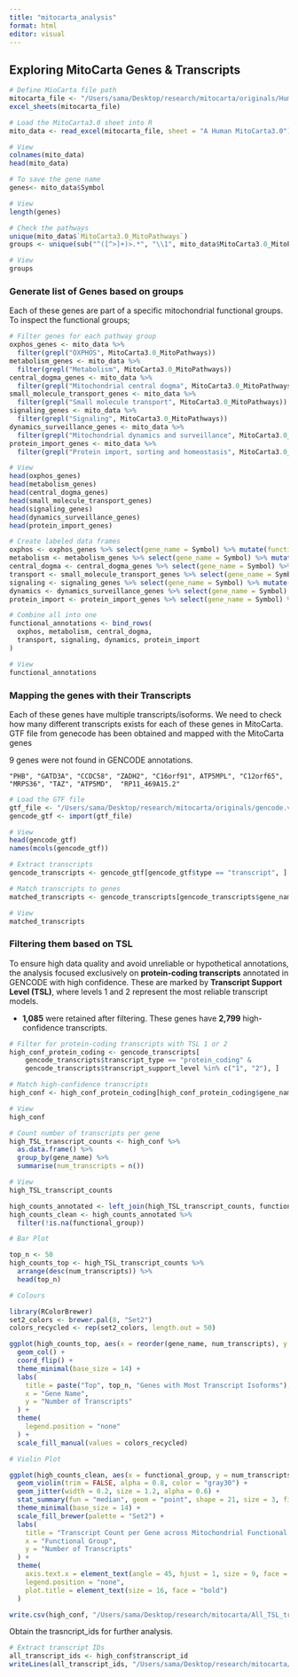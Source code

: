 ```yaml
---
title: "mitocarta_analysis"
format: html
editor: visual
---
```


## Exploring MitoCarta Genes & Transcripts

```r
# Define MioCarta file path 
mitocarta_file <- "/Users/sama/Desktop/research/mitocarta/originals/Human.MitoCarta3.0.xls"
excel_sheets(mitocarta_file)

# Load the MitoCarta3.0 sheet into R
mito_data <- read_excel(mitocarta_file, sheet = "A Human MitoCarta3.0")

# View
colnames(mito_data)
head(mito_data)

# To save the gene name
genes<- mito_data$Symbol  

# View
length(genes)

# Check the pathways
unique(mito_data$`MitoCarta3.0_MitoPathways`) 
groups <- unique(sub("^([^>]+)>.*", "\\1", mito_data$MitoCarta3.0_MitoPathways))

# View 
groups
```

### **Generate list of Genes based on groups**

Each of these genes are part of a specific mitochondrial functional groups. To inspect the functional groups;

```r

# Filter genes for each pathway group
oxphos_genes <- mito_data %>%
  filter(grepl("OXPHOS", MitoCarta3.0_MitoPathways))
metabolism_genes <- mito_data %>%
  filter(grepl("Metabolism", MitoCarta3.0_MitoPathways))
central_dogma_genes <- mito_data %>%
  filter(grepl("Mitochondrial central dogma", MitoCarta3.0_MitoPathways))
small_molecule_transport_genes <- mito_data %>%
  filter(grepl("Small molecule transport", MitoCarta3.0_MitoPathways))
signaling_genes <- mito_data %>%
  filter(grepl("Signaling", MitoCarta3.0_MitoPathways))
dynamics_surveillance_genes <- mito_data %>%
  filter(grepl("Mitochondrial dynamics and surveillance", MitoCarta3.0_MitoPathways))
protein_import_genes <- mito_data %>%
  filter(grepl("Protein import, sorting and homeostasis", MitoCarta3.0_MitoPathways))

# View 
head(oxphos_genes)
head(metabolism_genes)
head(central_dogma_genes)
head(small_molecule_transport_genes)
head(signaling_genes)
head(dynamics_surveillance_genes)
head(protein_import_genes)

```

```r
# Create labeled data frames
oxphos <- oxphos_genes %>% select(gene_name = Symbol) %>% mutate(functional_group = "OXPHOS")
metabolism <- metabolism_genes %>% select(gene_name = Symbol) %>% mutate(functional_group = "Metabolism")
central_dogma <- central_dogma_genes %>% select(gene_name = Symbol) %>% mutate(functional_group = "Mitochondrial central dogma")
transport <- small_molecule_transport_genes %>% select(gene_name = Symbol) %>% mutate(functional_group = "Small molecule transport")
signaling <- signaling_genes %>% select(gene_name = Symbol) %>% mutate(functional_group = "Signaling")
dynamics <- dynamics_surveillance_genes %>% select(gene_name = Symbol) %>% mutate(functional_group = "Mitochondrial dynamics and surveillance")
protein_import <- protein_import_genes %>% select(gene_name = Symbol) %>% mutate(functional_group = "Protein import, sorting and homeostasis")

# Combine all into one
functional_annotations <- bind_rows(
  oxphos, metabolism, central_dogma,
  transport, signaling, dynamics, protein_import
)

# View 
functional_annotations

```

### Mapping the genes with their Transcripts

Each of these genes have multiple transcripts/isoforms. We need to check how many different transcripts exists for each of these genes in MitoCarta. GTF file from genecode has been obtained and mapped with the MitoCarta genes

9 genes were not found in GENCODE annotations.

```         
"PHB", "GATD3A", "CCDC58", "ZADH2", "C16orf91", ATP5MPL", "C12orf65", "MRPS36", "TAZ", "ATP5MD",  "RP11_469A15.2"
```

```r

# Load the GTF file
gtf_file <- "/Users/sama/Desktop/research/mitocarta/originals/gencode.v47.annotation.gtf"
gencode_gtf <- import(gtf_file)

# View
head(gencode_gtf)
names(mcols(gencode_gtf))

```

```r

# Extract transcripts
gencode_transcripts <- gencode_gtf[gencode_gtf$type == "transcript", ]

# Match transcripts to genes
matched_transcripts <- gencode_transcripts[gencode_transcripts$gene_name %in% genes, ]

# View
matched_transcripts


```

### Filtering them based on TSL

To ensure high data quality and avoid unreliable or hypothetical annotations, the analysis focused exclusively on **protein-coding transcripts** annotated in GENCODE with high confidence. These are marked by **Transcript Support Level (TSL)**, where levels 1 and 2 represent the most reliable transcript models.

-   **1,085** were retained after filtering. These genes have **2,799** high-confidence transcripts.

```r

# Filter for protein-coding transcripts with TSL 1 or 2
high_conf_protein_coding <- gencode_transcripts[
    gencode_transcripts$transcript_type == "protein_coding" & 
    gencode_transcripts$transcript_support_level %in% c("1", "2"), ]

# Match high-confidence transcripts
high_conf <- high_conf_protein_coding[high_conf_protein_coding$gene_name %in% genes, ]

# View 
high_conf

# Count number of transcripts per gene
high_TSL_transcript_counts <- high_conf %>%
  as.data.frame() %>%
  group_by(gene_name) %>%
  summarise(num_transcripts = n())

# View 
high_TSL_transcript_counts

high_counts_annotated <- left_join(high_TSL_transcript_counts, functional_annotations, by = "gene_name")
high_counts_clean <- high_counts_annotated %>%
  filter(!is.na(functional_group))

# Bar Plot

top_n <- 50  
high_counts_top <- high_TSL_transcript_counts %>%
  arrange(desc(num_transcripts)) %>%
  head(top_n)

# Colours

library(RColorBrewer)
set2_colors <- brewer.pal(8, "Set2")
colors_recycled <- rep(set2_colors, length.out = 50)

ggplot(high_counts_top, aes(x = reorder(gene_name, num_transcripts), y = num_transcripts, fill = gene_name)) +
  geom_col() +
  coord_flip() +
  theme_minimal(base_size = 14) +
  labs(
    title = paste("Top", top_n, "Genes with Most Transcript Isoforms"),
    x = "Gene Name",
    y = "Number of Transcripts"
  ) +
  theme(
    legend.position = "none"
  ) +
  scale_fill_manual(values = colors_recycled)  

# Violin Plot

ggplot(high_counts_clean, aes(x = functional_group, y = num_transcripts, fill = functional_group)) +
  geom_violin(trim = FALSE, alpha = 0.8, color = "gray30") +
  geom_jitter(width = 0.2, size = 1.2, alpha = 0.6) +
  stat_summary(fun = "median", geom = "point", shape = 21, size = 3, fill = "white") +
  theme_minimal(base_size = 14) +
  scale_fill_brewer(palette = "Set2") +
  labs(
    title = "Transcript Count per Gene across Mitochondrial Functional Groups",
    x = "Functional Group",
    y = "Number of Transcripts"
  ) +
  theme(
    axis.text.x = element_text(angle = 45, hjust = 1, size = 9, face = "bold"),
    legend.position = "none",
    plot.title = element_text(size = 16, face = "bold")
  )

write.csv(high_conf, "/Users/sama/Desktop/research/mitocarta/All_TSL_transcripts.csv", row.names = FALSE)

```

Obtain the trasncript_ids for further analysis.

```r

# Extract transcript IDs
all_transcript_ids <- high_conf$transcript_id
writeLines(all_transcript_ids, "/Users/sama/Desktop/research/mitocarta/all_transcript_ids.csv") 

```


